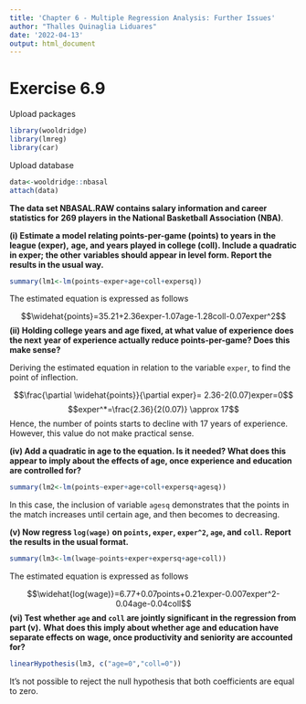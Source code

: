 ---
title: 'Chapter 6 - Multiple Regression Analysis: Further Issues'
author: "Thalles Quinaglia Liduares"
date: '2022-04-13'
output: html_document
---

# Exercise 6.9

Upload packages

```{r, warning=F, message=FALSE}

library(wooldridge)
library(lmreg)
library(car)

```

Upload database

```{r, warning=FALSE, message=FALSE}

data<-wooldridge::nbasal
attach(data)

```



**The data set NBASAL.RAW contains salary information and career statistics for**
**269 players in the National Basketball Association (NBA)**.

**(i) Estimate a model relating points-per-game (points) to years in the league (exper),**
**age, and years played in college (coll). Include a quadratic in exper; the other**
**variables should appear in level form. Report the results in the usual way.**

```{r}
summary(lm1<-lm(points~exper+age+coll+expersq))
```

The estimated equation is expressed as follows

$$\widehat{points}=35.21+2.36exper-1.07age-1.28coll-0.07exper^2$$
**(ii) Holding college years and age fixed, at what value of experience does the next**
**year of experience actually reduce points-per-game? Does this make sense?**

Deriving the estimated equation in relation to the variable `exper`, to find the
point of inflection.

$$\frac{\partial \widehat{points}}{\partial exper}= 2.36-2(0.07)exper=0$$
$$exper^*=\frac{2.36}{2(0.07)} \approx 17$$
Hence, the number of points starts to decline with 17 years of experience. However, this
value do not make practical sense.


**(iv) Add a quadratic in age to the equation. Is it needed? What does this appear to**
**imply about the effects of age, once experience and education are controlled for?**

```{r}
summary(lm2<-lm(points~exper+age+coll+expersq+agesq))
```

In this case, the inclusion of variable `agesq` demonstrates that the points in the match
increases until certain age, and then becomes to decreasing.

**(v) Now regress `log(wage)` on `points`, `exper`, `exper^2`, `age`, and `coll`.**
**Report the results in the usual format.**

```{r}
summary(lm3<-lm(lwage~points+exper+expersq+age+coll))
```

The estimated equation is expressed as follows

$$\widehat{log(wage)}=6.77+0.07points+0.21exper-0.007exper^2-0.04age-0.04coll$$
**(vi) Test whether `age` and `coll` are jointly significant in the regression from part (v).**
**What does this imply about whether age and education have separate effects on**
**wage, once productivity and seniority are accounted for?**

```{r}
linearHypothesis(lm3, c("age=0","coll=0"))
```

It's not possible to reject the null hypothesis that both coefficients are equal
to zero.
